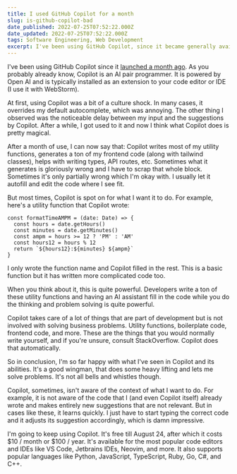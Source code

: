 ```yaml
---
title: I used GitHub Copilot for a month
slug: is-github-copilot-bad
date_published: 2022-07-25T07:52:22.000Z
date_updated: 2022-07-25T07:52:22.000Z
tags: Software Engineering, Web Development
excerpt: I've been using GitHub Copilot, since it became generally available a month ago. Here's my experience using it for the past month.
---
```


I've been using GitHub Copilot since it [launched a month ago](https://github.blog/2022-06-21-github-copilot-is-generally-available-to-all-developers/). As you probably already know, Copilot is an AI pair programmer. It is powered by Open AI and is typically installed as an extension to your code editor or IDE (I use it with WebStorm).

At first, using Copilot was a bit of a culture shock. In many cases, it overrides my default autocomplete, which was annoying. The other thing I observed was the noticeable delay between my input and the suggestions by Copilot. After a while, I got used to it and now I think what Copilot does is pretty magical.

After a month of use, I can now say that: Copilot writes most of my utility functions, generates a ton of my frontend code (along with tailwind classes), helps with writing types, API routes, etc. Sometimes what it generates is gloriously wrong and I have to scrap that whole block. Sometimes it's only partially wrong which I'm okay with. I usually let it autofill and edit the code where I see fit.

But most times, Copilot is spot on for what I want it to do. For example, here's a utility function that Copilot wrote:

    const formatTimeAMPM = (date: Date) => {
      const hours = date.getHours()
      const minutes = date.getMinutes()
      const ampm = hours >= 12 ? 'PM' : 'AM'
      const hours12 = hours % 12
      return `${hours12}:${minutes} ${ampm}`
    }

I only wrote the function name and Copilot filled in the rest. This is a basic function but it has written more complicated code too.

When you think about it, this is quite powerful. Developers write a ton of these utility functions and having an AI assistant fill in the code while you do the thinking and problem solving is quite powerful.

Copilot takes care of a lot of things that are part of development but is not involved with solving business problems. Utility functions, boilerplate code, frontend code, and more. These are the things that you would normally write yourself, and if you're unsure, consult StackOverflow. Copilot does that automatically.

So in conclusion, I'm so far happy with what I've seen in Copilot and its abilities. It's a good wingman, that does some heavy lifting and lets me solve problems. It's not all bells and whistles though.

Copilot, sometimes, isn't aware of the context of what I want to do. For example, it is not aware of the code that I (and even Copilot itself) already wrote and makes entirely new suggestions that are not relevant. But in cases like these, it learns quickly. I just have to start typing the correct code and it adjusts its suggestion accordingly, which is damn impressive.

I'm going to keep using Copilot. It's free till August 24, after which it costs $10 / month or $100 / year. It's available for the most popular code editors and IDEs like VS Code, Jetbrains IDEs, Neovim, and more. It also supports popular languages like Python, JavaScript, TypeScript, Ruby, Go, C#, and C++.
